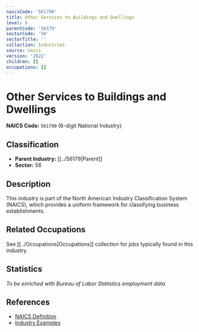 ```yaml
---
naicsCode: '561790'
title: Other Services to Buildings and Dwellings
level: 6
parentCode: '56179'
sectorCode: '56'
sectorTitle: ''
collection: Industries
source: naics
version: '2022'
children: []
occupations: []
---
```

# Other Services to Buildings and Dwellings

**NAICS Code:** `561790` (6-digit National Industry)

## Classification

- **Parent Industry:** [[../56179|Parent]]
- **Sector:** 56

## Description

This industry is part of the North American Industry Classification System (NAICS), which provides a uniform framework for classifying business establishments.

## Related Occupations

See [[../Occupations|Occupations]] collection for jobs typically found in this industry.

## Statistics

*To be enriched with Bureau of Labor Statistics employment data*

## References

- [NAICS Definition](https://www.census.gov/naics/)
- [Industry Examples](https://www.census.gov/naics/2022NAICS/)

